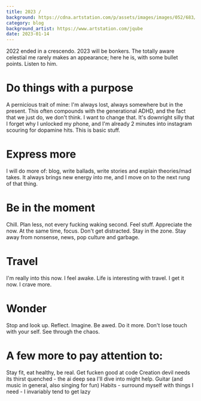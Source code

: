 ```yaml
---
title: 2023 /
background: https://cdna.artstation.com/p/assets/images/images/052/683/862/large/jonny-ujiokubus-imagine-skies-over-a-lake-where-monsters-live-and-wha-489e086b-ef3c-46dd-b17c-7d7e11261fc5.jpg?1660414355
category: blog
background_artist: https://www.artstation.com/jqube
date: 2023-01-14
---
```


2022 ended in a crescendo. 2023 will be bonkers.
The totally aware celestial me rarely makes an appearance; here he is, with some bullet points. Listen to him.

# Do things with a purpose 
A pernicious trait of mine: I'm always lost, always somewhere but in the present. This often compounds with the generational ADHD, and the fact that we just do, we don't think. I want to change that. It's downright silly that I forget why I unlocked my phone, and I'm already 2 minutes into instagram scouring for dopamine hits. This is basic stuff.
# Express more
I will do more of: blog, write ballads, write stories and explain theories/mad takes. It always brings new energy into me, and I move on to the next rung of that thing.
# Be in the moment
Chill. Plan less, not every fucking waking second. Feel stuff. Appreciate the now.
At the same time, focus. Don't get distracted. Stay in the zone.
Stay away from nonsense, news, pop culture and garbage.
# Travel
I'm really into this now. I feel awake. Life is interesting with travel. I get it now. I crave more.
# Wonder
Stop and look up. Reflect. Imagine. Be awed. Do it more. Don't lose touch with your self. See through the chaos.

# A few more to pay attention to:
Stay fit, eat healthy, be real.
Get fucken good at code
  Creation devil needs its thirst quenched - the ai deep sea I'll dive into might help.
Guitar (and music in general, also singing for fun)
Habits - surround myself with things I need - I invariably tend to get lazy